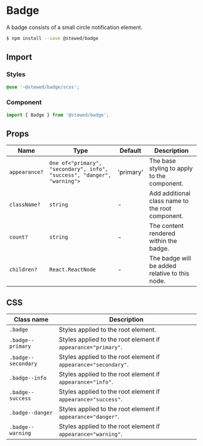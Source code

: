 # Badge

A badge consists of a small circle notification element.

```bash
$ npm install --save @stewed/badge
```

## Import

### Styles

```scss
@use '~@stewed/badge/scss';
```

### Component

```js
import { Badge } from '@stewed/badge';
```

## Props

| Name          | Type                                                                    | Default   | Description                                      |
| ------------- | ----------------------------------------------------------------------- | --------- | ------------------------------------------------ |
| `appearance?` | `One of<"primary", "secondary", info", "success", "danger", "warning">` | 'primary' | The base styling to apply to the component.      |
| `className?`  | `string`                                                                | -         | Add additional class name to the root component. |
| `count?`      | `string`                                                                | -         | The content rendered within the badge.           |
| `children?`   | `React.ReactNode`                                                       | -         | The badge will be added relative to this node.   |

## CSS

| Class name          | Description                                                     |
| ------------------- | --------------------------------------------------------------- |
| `.badge`            | Styles applied to the root element.                             |
| `.badge--primary`   | Styles applied to the root element if `appearance="primary"`.   |
| `.badge--secondary` | Styles applied to the root element if `appearance="secondary"`. |
| `.badge--info`      | Styles applied to the root element if `appearance="info"`.      |
| `.badge--success`   | Styles applied to the root element if `appearance="success"`.   |
| `.badge--danger`    | Styles applied to the root element if `appearance="danger"`.    |
| `.badge--warning`   | Styles applied to the root element if `appearance="warning"`.   |
